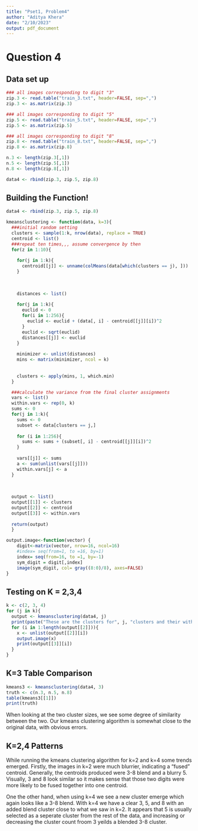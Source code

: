 ```yaml
---
title: "Pset1, Problem4"
author: "Aditya Khera"
date: "2/10/2023"
output: pdf_document
---
```

# Question 4

## Data set up
```r
### all images corresponding to digit "3"
zip.3 <- read.table("train_3.txt", header=FALSE, sep=",")
zip.3 <- as.matrix(zip.3)

### all images corresponding to digit "5"
zip.5 <- read.table("train_5.txt", header=FALSE, sep=",")
zip.5 <- as.matrix(zip.5)

### all images corresponding to digit "8"
zip.8 <- read.table("train_8.txt", header=FALSE, sep=",")
zip.8 <- as.matrix(zip.8)

n.3 <- length(zip.3[,1])
n.5 <- length(zip.5[,1])
n.8 <- length(zip.8[,1])

data4 <- rbind(zip.3, zip.5, zip.8)
```

## Building the Function!
```r
data4 <- rbind(zip.3, zip.5, zip.8)

kmeansclustering <- function(data, k=3){
  ###initial random setting
  clusters <- sample(1:k, nrow(data), replace = TRUE)
  centroid <- list()
  ###repeat ten times,,, assume convergence by then
  for(z in 1:10){
    
    for(j in 1:k){
      centroid[[j]] <- unname(colMeans(data[which(clusters == j), ]))
    }
    
    
    
    distances <- list()
    
    for(j in 1:k){
      euclid <- 0
      for(i in 1:256){
        euclid <- euclid + (data[, i] - centroid[[j]][i])^2
      }
      euclid <- sqrt(euclid)
      distances[[j]] <- euclid
    }
    
    minimizer <- unlist(distances)
    mins <- matrix(minimizer, ncol = k)
    
    
    clusters <- apply(mins, 1, which.min)
  }

  ###calculate the variance from the final cluster assignments
  vars <- list()
  within.vars <- rep(0, k)
  sums <- 0
  for(j in 1:k){
    sums <- 0
    subset <- data[clusters == j,]
    
    for (i in 1:256){
      sums <- sums + (subset[, i] - centroid[[j]][i])^2
    }
    
    vars[[j]] <- sums
    a <- sum(unlist(vars[[j]]))
    within.vars[j] <- a
  }
  
  
  
  output <- list()
  output[[1]] <- clusters
  output[[2]] <- centroid
  output[[3]] <- within.vars
  
  return(output)
  }

output.image<-function(vector) {
	digit<-matrix(vector, nrow=16, ncol=16)
	#index= seq(from=1, to =16, by=1)
	index= seq(from=16, to =1, by=-1)
	sym_digit = digit[,index]
	image(sym_digit, col= gray((8:0)/8), axes=FALSE)
}

```

## Testing on K = 2,3,4
```r

k <- c(2, 3, 4)
for (j in k){
  output <- kmeansclustering(data4, j)
  print(paste("These are the clusters for", j, "clusters and their within.vars"))
  for (i in 1:length(output[[2]])){
    x <- unlist(output[[2]][i])
    output.image(x)
    print(output[[3]][i])
  }
}
```

## K=3 Table Comparison
```r
kmeans3 <- kmeansclustering(data4, 3)
truth <- c(n.3, n.5, n.8)
table(kmeans3[[1]])
print(truth)

```
When looking at the two cluster sizes, we see some degree of similarity between the two. Our kmeans clustering algorithm is somewhat close to the original data, with obvious errors. 

## K=2,4 Patterns
While running the kmeans clustering algorithm for k=2 and k=4 some trends emerged. Firstly, the images in k=2 were much blurrier, indicating a "fused" centroid. Generally, the centroids produced were 3-8 blend and a blurry 5. Visually, 3 and 8 look similar so it makes sense that those two digits were more likely to be fused together into one centroid. 

One the other hand, when using k=4 we see a new cluster emerge which again looks like a 3-8 blend. With k=4 we have a clear 3, 5, and 8 with an added blend cluster close to what we saw in k=2. It appears that 5 is usually selected as a seperate cluster from the rest of the data, and increasing or decreasing the cluster count froom 3 yeilds a blended 3-8 cluster.
